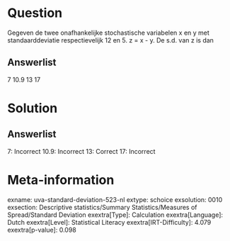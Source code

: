 Question
========

Gegeven de twee onafhankelijke stochastische variabelen x en y met
standaarddeviatie respectievelijk 12 en 5. z = x - y. De s.d. van z is
dan

Answerlist
----------

7
10.9
13
17

Solution
========

Answerlist
----------

7: Incorrect
10.9: Incorrect
13: Correct
17: Incorrect

Meta-information
================
exname: uva-standard-deviation-523-nl
extype: schoice
exsolution: 0010
exsection: Descriptive statistics/Summary Statistics/Measures of Spread/Standard Deviation
exextra[Type]: Calculation
exextra[Language]: Dutch
exextra[Level]: Statistical Literacy
exextra[IRT-Difficulty]: 4.079
exextra[p-value]: 0.098
